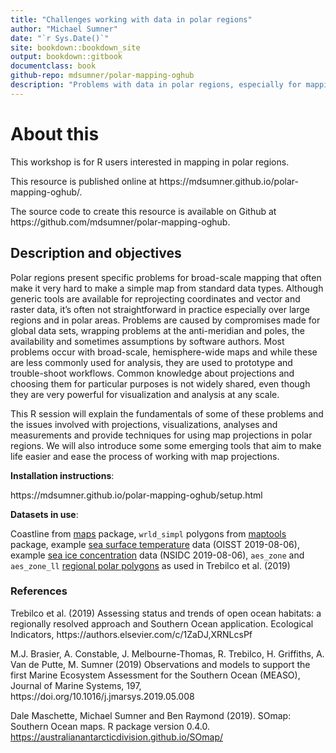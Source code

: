 ```yaml
---
title: "Challenges working with data in polar regions"
author: "Michael Sumner"
date: "`r Sys.Date()`"
site: bookdown::bookdown_site
output: bookdown::gitbook
documentclass: book
github-repo: mdsumner/polar-mapping-oghub
description: "Problems with data in polar regions, especially for mapping."
---
```


# About this

This workshop is for R users interested in mapping in polar regions. 

This resource is published online at https://mdsumner.github.io/polar-mapping-oghub/.  

The source code to create this resource is available on Github at https://github.com/mdsumner/polar-mapping-oghub. 

## Description and objectives 

Polar regions present specific problems for broad-scale mapping that often make it very hard to make a simple map from standard data types. Although generic tools are available for reprojecting coordinates and vector and raster data, it's often not straightforward in practice especially over large regions and in polar areas. Problems are caused by compromises made for global data sets, wrapping problems at the anti-meridian and poles, the availability and sometimes assumptions by software authors. Most problems occur with broad-scale, hemisphere-wide maps and while these are less commonly used for analysis, they are used to prototype and trouble-shoot workflows. Common knowledge about projections and choosing them for particular purposes is not widely shared, even though they are very powerful for visualization and analysis at any scale. 

This R session will explain the fundamentals of some of these problems and the issues involved with projections, visualizations, analyses and measurements and provide techniques for using map projections in polar regions. We will also introduce some some emerging tools that aim to make life easier and ease the process of working with map projections. 

**Installation instructions**:  

https://mdsumner.github.io/polar-mapping-oghub/setup.html

**Datasets in use**: 

Coastline from [maps](https://CRAN.r-project.org/package=maps) package, `wrld_simpl` polygons from [maptools](https://CRAN.r-project.org/package=maptools) package, example [sea surface temperature](https://www.ncdc.noaa.gov/oisst) data (OISST 2019-08-06), example [sea ice concentration](https://nsidc.org/data/nsidc-0051) data (NSIDC 2019-08-06), `aes_zone` and `aes_zone_ll` [regional polar polygons](https://australianantarcticdivision.github.io/aceecostats/articles/static-variables-area.html) as used in Trebilco et al. (2019)


### References

Trebilco et al. (2019) Assessing status and trends of open ocean habitats: a regionally resolved approach and Southern Ocean application. Ecological Indicators,  https://authors.elsevier.com/c/1ZaDJ,XRNLcsPf

M.J. Brasier, A. Constable, J. Melbourne-Thomas, R. Trebilco, H. Griffiths, A. Van de Putte, M. Sumner (2019) Observations and models to support the first Marine Ecosystem Assessment for the Southern Ocean (MEASO), Journal of Marine Systems, 197, https://doi.org/10.1016/j.jmarsys.2019.05.008

Dale Maschette, Michael Sumner and Ben Raymond (2019). SOmap: Southern Ocean maps. R package version 0.4.0.
[https://australianantarcticdivision.github.io/SOmap/](https://australianantarcticdivision.github.io/SOmap/)
